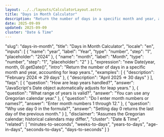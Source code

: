 ```yaml
---
layout: ../../layouts/CalculatorLayout.astro
title: "Days in Month Calculator"
description: "Return the number of days in a specific month and year, accounting for leap years."
date: 2025-09-09
updated: 2025-09-09
cluster: "Date & Time"
---
```


  "slug": "days-in-month",
  "title": "Days in Month Calculator",
  "locale": "en",
  "inputs": [
    {
      "name": "year",
      "label": "Year",
      "type": "number",
      "step": "1",
      "placeholder": "2024"
    },
    {
      "name": "month",
      "label": "Month",
      "type": "number",
      "step": "1",
      "placeholder": "2"
    }
  ],
  "expression": "new Date(year, month, 0).getDate()",
  "intro": "Return the number of days in a specific month and year, accounting for leap years.",
  "examples": [
    {
      "description": "February 2024 ⇒ 29 days"
    },
    {
      "description": "April 2025 ⇒ 30 days"
    }
  ],
  "faqs": [
    {
      "question": "How are leap years handled?",
      "answer": "JavaScript's Date object automatically adjusts for leap years."
    },
    {
      "question": "What range of years is valid?",
      "answer": "You can use any Gregorian calendar year."
    },
    {
      "question": "Do I enter month numbers or names?",
      "answer": "Enter month numbers 1 through 12."
    },
    {
      "question": "Why use day 0 in the formula?",
      "answer": "Setting day 0 returns the last day of the previous month."
    }
  ],
  "disclaimer": "Assumes the Gregorian calendar; historical calendars may differ.",
  "cluster": "Date & Time",
  "related": [
    "minutes-to-seconds",
    "weeks-to-days",
    "years-to-days",
    "age-in-days",
    "seconds-to-days",
    "days-to-seconds"
  ]
}

<Calculator schema={schema} />
